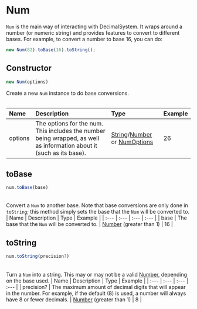 # Num
`Num` is the main way of interacting with DecimalSystem. It wraps around a number (or numeric string) and provides features to convert to different bases. For example, to convert a number to base 16, you can do:
```javascript
new Num(82).toBase(16).toString();
```

##### 

## Constructor
```javascript
new Num(options)
```
Create a new `Num` instance to do base conversions.
###### 
| Name | Description | Type | Example |
| :--- | :--- | :--- | :--- |
| options | The options for the num. This includes the number being wrapped, as well as information about it (such as its base). | [String](https://developer.mozilla.org/en-US/docs/Web/JavaScript/Reference/Global_Objects/String)/[Number](https://developer.mozilla.org/en-US/docs/Web/JavaScript/Reference/Global_Objects/Number) or [NumOptions](/docs/numoptions) | 26 |

#### 

## toBase
```javascript
num.toBase(base)
```
###### 
Convert a `Num` to another base. Note that base conversions are only done in `toString`; this method simply sets the base that the `Num` will be converted to.
| Name | Description | Type | Example |
| :--- | :--- | :--- | :--- |
| base | The base that the `Num` will be converted to. | [Number](https://developer.mozilla.org/en-US/docs/Web/JavaScript/Reference/Global_Objects/Number) (greater than 1) | 16 |

#### 

## toString
```javascript
num.toString(precision?)
```
###### 
Turn a `Num` into a string. This may or may not be a valid [Number](https://developer.mozilla.org/en-US/docs/Web/JavaScript/Reference/Global_Objects/Number), depending on the base used.
| Name | Description | Type | Example |
| :--- | :--- | :--- | :--- |
| precision? | The maximum amount of decimal digits that will appear in the number. For example, if the default (8) is used, a number will always have 8 or fewer decimals. | [Number](https://developer.mozilla.org/en-US/docs/Web/JavaScript/Reference/Global_Objects/Number) (greater than 1) | 8 |